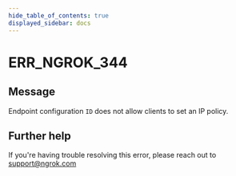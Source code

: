 ```yaml
---
hide_table_of_contents: true
displayed_sidebar: docs
---
```



# ERR_NGROK_344

## Message

Endpoint configuration `ID` does not allow clients to set an IP policy.

<ErrorDetails error="err_ngrok_344" />

## Further help

If you're having trouble resolving this error, please reach out to [support@ngrok.com](mailto:support@ngrok.com?subject=Help%20with%20ERR_NGROK_344)

